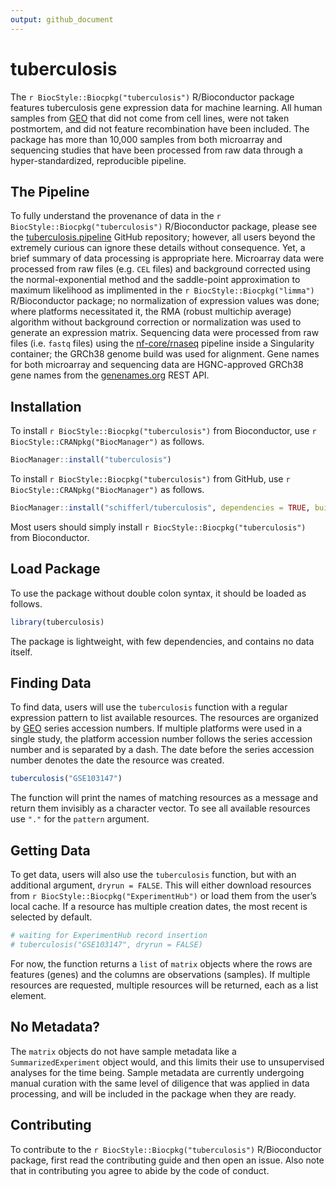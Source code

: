 ```yaml
---
output: github_document
---
```


<!-- README.md is generated from README.Rmd. Please edit that file -->

# tuberculosis

<!-- badges: start -->
<!-- badges: end -->

The `r BiocStyle::Biocpkg("tuberculosis")` R/Bioconductor package features tuberculosis gene expression data for machine learning. All human samples from [GEO](https://www.ncbi.nlm.nih.gov/geo/) that did not come from cell lines, were not taken postmortem, and did not feature recombination have been included. The package has more than 10,000 samples from both microarray and sequencing studies that have been processed from raw data through a hyper-standardized, reproducible pipeline.

## The Pipeline

To fully understand the provenance of data in the `r BiocStyle::Biocpkg("tuberculosis")` R/Bioconductor package, please see the [tuberculosis.pipeline](https://github.com/schifferl/tuberculosis.pipeline) GitHub repository; however, all users beyond the extremely curious can ignore these details without consequence. Yet, a brief summary of data processing is appropriate here. Microarray data were processed from raw files (e.g. `CEL` files) and background corrected using the normal-exponential method and the saddle-point approximation to maximum likelihood as implimented in the `r BiocStyle::Biocpkg("limma")` R/Bioconductor package; no normalization of expression values was done; where platforms necessitated it, the RMA (robust multichip average) algorithm without background correction or normalization was used to generate an expression matrix. Sequencing data were processed from raw files (i.e. `fastq` files) using the [nf-core/rnaseq](https://nf-co.re/rnaseq/1.4.2) pipeline inside a Singularity container; the GRCh38 genome build was used for alignment. Gene names for both microarray and sequencing data are HGNC-approved GRCh38 gene names from the [genenames.org](https://www.genenames.org/) REST API.

## Installation

To install `r BiocStyle::Biocpkg("tuberculosis")` from Bioconductor, use `r BiocStyle::CRANpkg("BiocManager")` as follows.

```r
BiocManager::install("tuberculosis")
```

To install `r BiocStyle::Biocpkg("tuberculosis")` from GitHub, use `r BiocStyle::CRANpkg("BiocManager")` as follows.

```r
BiocManager::install("schifferl/tuberculosis", dependencies = TRUE, build_vignettes = TRUE)
```

Most users should simply install `r BiocStyle::Biocpkg("tuberculosis")` from Bioconductor.

## Load Package

To use the package without double colon syntax, it should be loaded as follows.

```r
library(tuberculosis)
```

The package is lightweight, with few dependencies, and contains no data itself.

## Finding Data

To find data, users will use the `tuberculosis` function with a regular expression pattern to list available resources. The resources are organized by [GEO](https://www.ncbi.nlm.nih.gov/geo/) series accession numbers. If multiple platforms were used in a single study, the platform accession number follows the series accession number and is separated by a dash. The date before the series accession number denotes the date the resource was created.

```r
tuberculosis("GSE103147")
```

The function will print the names of matching resources as a message and return them invisibly as a character vector. To see all available resources use `"."` for the `pattern` argument.

## Getting Data

To get data, users will also use the `tuberculosis` function, but with an additional argument, `dryrun = FALSE`. This will either download resources from `r BiocStyle::Biocpkg("ExperimentHub")` or load them from the user's local cache. If a resource has multiple creation dates, the most recent is selected by default.

```r
# waiting for ExperimentHub record insertion
# tuberculosis("GSE103147", dryrun = FALSE)
```

For now, the function returns a `list` of `matrix` objects where the rows are features (genes) and the columns are observations (samples). If multiple resources are requested, multiple resources will be returned, each as a list element.

## No Metadata?

The `matrix` objects do not have sample metadata like a `SummarizedExperiment` object would, and this limits their use to unsupervised analyses for the time being. Sample metadata are currently undergoing manual curation with the same level of diligence that was applied in data processing, and will be included in the package when they are ready.

## Contributing

To contribute to the `r BiocStyle::Biocpkg("tuberculosis")` R/Bioconductor package, first read the contributing guide and then open an issue. Also note that in contributing you agree to abide by the code of conduct.

